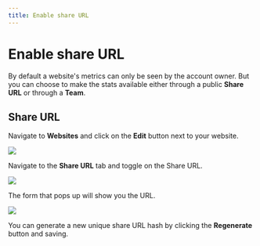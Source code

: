```yaml
---
title: Enable share URL
---
```


# Enable share URL

By default a website's metrics can only be seen by the account owner. But you can choose to make the stats available either through a public **Share URL** or through a **Team**.

## Share URL

Navigate to **Websites** and click on the **Edit** button next to your website.

<img src="https://content.umami.is/website/images/cloud/website-edit.png" />

Navigate to the **Share URL** tab and toggle on the Share URL.

<img src="https://content.umami.is/website/images/cloud/share-url.png" />

The form that pops up will show you the URL.

<img src="https://content.umami.is/website/images/cloud/share-url-form.png" />

You can generate a new unique share URL hash by clicking the **Regenerate** button and saving.
